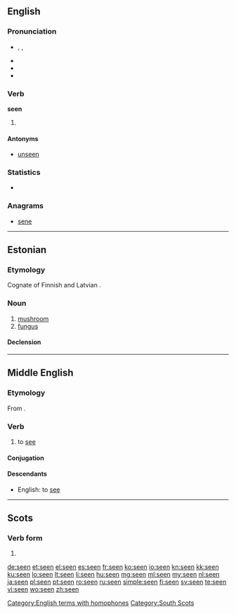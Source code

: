 {{also|Seen|sen}}
==English==

===Pronunciation===
* {{enPR|sēn}}, {{IPA|/siːn/}}, {{X-SAMPA|/si:n/}}
* {{audio|en-us-seen.ogg|Audio (US)}}
* {{rhymes|iːn}}
* {{homophones|lang=en|scene}}

===Verb===
'''seen'''

# {{past participle of|see}}

====Antonyms====
* [[unseen]]

===Statistics===
* {{rank|heart|going|knew|206|seen|better|name|among}}

===Anagrams===
* [[sene#English|sene]]

[[Category:English terms with homophones]]

----

==Estonian==
{{wikipedia|lang=et|Seened}}

===Etymology===
Cognate of Finnish {{term|sieni}} and Latvian {{term|sēne|lang=lv}}.

===Noun===
{{et-noun}}

# [[mushroom]]
# [[fungus]]

====Declension====
{{rfinfl|et|noun}}

----

==Middle English==

===Etymology===
From {{etyl|ang|enm}} {{term|seon|lang=ang}}.

===Verb===
{{head|enm|verb}}

# to [[see]]

====Conjugation====
{{enm-conj|type=strong|see|seeþ, seen|seest|seeþ, seen|seeþ|seeþ, seen|see|seen|seende, seinge|(y)seen|saw|sawen|sawe(st)|sawen|saw|sawen|sawe|sawen|see|seeþ, seen}}

====Descendants====
* English: to [[see]]

----

==Scots==

===Verb form===
{{head|sco|verb form}}

# {{past participle of|sei|lang=sco}}

[[Category:South Scots]]

[[de:seen]]
[[et:seen]]
[[el:seen]]
[[es:seen]]
[[fr:seen]]
[[ko:seen]]
[[io:seen]]
[[kn:seen]]
[[kk:seen]]
[[ku:seen]]
[[lo:seen]]
[[lt:seen]]
[[li:seen]]
[[hu:seen]]
[[mg:seen]]
[[ml:seen]]
[[my:seen]]
[[nl:seen]]
[[ja:seen]]
[[pl:seen]]
[[pt:seen]]
[[ro:seen]]
[[ru:seen]]
[[simple:seen]]
[[fi:seen]]
[[sv:seen]]
[[te:seen]]
[[vi:seen]]
[[wo:seen]]
[[zh:seen]]